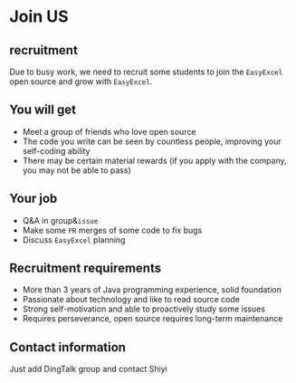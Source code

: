 # Join US

## recruitment

Due to busy work, we need to recruit some students to join the `EasyExcel` open source and grow with `EasyExcel`.

## You will get

* Meet a group of friends who love open source
* The code you write can be seen by countless people, improving your self-coding ability
* There may be certain material rewards (if you apply with the company, you may not be able to pass)

## Your job

* Q&A in group&`issue`
* Make some `PR` merges of some code to fix bugs
* Discuss `EasyExcel` planning

## Recruitment requirements

* More than 3 years of Java programming experience, solid foundation
* Passionate about technology and like to read source code
* Strong self-motivation and able to proactively study some issues
* Requires perseverance, open source requires long-term maintenance

## Contact information

Just add DingTalk group and contact Shiyi